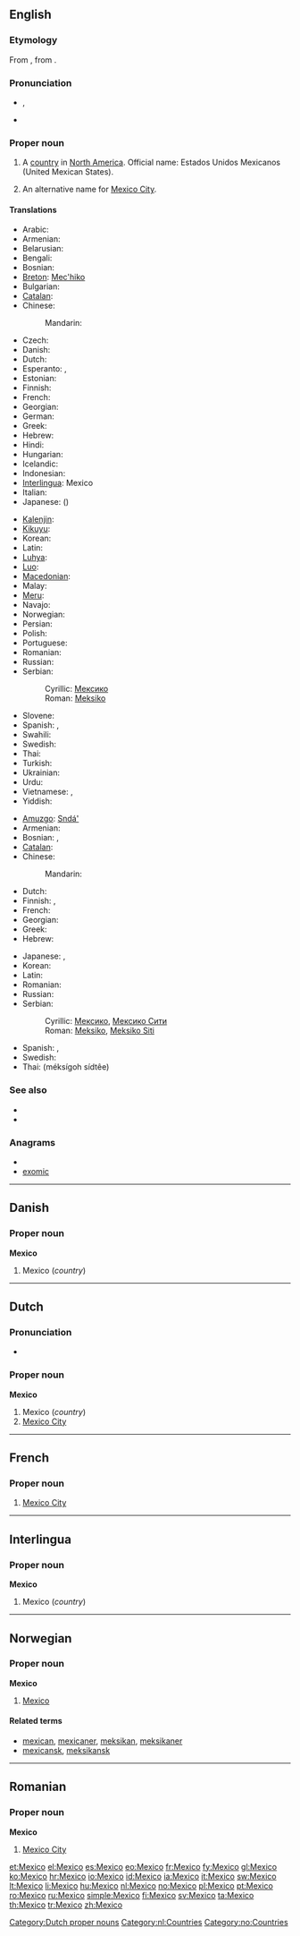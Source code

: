 {{also|México}}
==English==
{{wikipedia}}

===Etymology===
From {{etyl|es}}, from {{etyl|nah}} {{term|mexihco|lang=nah}}.

===Pronunciation===
* {{a|US}} {{enPR|mĕkʹ-sĭ-kō}} {{IPA|/ˈmɛk.sɪ.koʊ/}}, {{SAMPA|/"mEk.sI.koU/}}
* {{audio|en-us-Mexico.ogg|Audio (US)}}

===Proper noun===
{{en-proper noun}}

# A [[country]] in [[North America]]. Official name: Estados Unidos Mexicanos (United Mexican States).
# {{rare}} An alternative name for [[Mexico City]].

====Translations====
{{trans-top|country}}
* Arabic: {{t|ar|المكسيك|f|tr=al-maksiik|sc=Arab}}
* Armenian: {{t-|hy|Մեքսիկա|tr=Mek'sika}}
* Belarusian: {{t|be|Мексіка|f|tr=Méksika|sc=Cyrl}}
* Bengali: {{t|bn|মেক্সিকো|tr=mēksikō|sc=Beng}}
* Bosnian: {{t-|bs|Meksiko|m}}
* [[Breton]]: [[Mec'hiko]]
* Bulgarian: {{t|bg|Мексико|m|tr=Méksiko|sc=Cyrl}}
* [[Catalan]]: {{t-|ca|Mèxic|m}}
* Chinese:
*: Mandarin: {{t-|cmn|墨西哥|tr=Mòxīgē|sc=Hani}}
* Czech: {{t+|cs|Mexiko|n}}
* Danish: {{t-|da|Mexico}}
* Dutch: {{t+|nl|Mexico}}
* Esperanto: {{t+|eo|Meksiko|xs=Esperanto}}, {{t-|eo|Meksikio|xs=Esperanto}}
* Estonian: {{t+|et|Mehhiko}}
* Finnish: {{t+|fi|Meksiko}}
* French: {{t+|fr|Mexique|m}}
* Georgian: {{t|ka|მექსიკა|tr=mek‘sika|sc=Geor|xs=Georgian}}
* German: {{t+|de|Mexiko|n}}
* Greek: {{t+|el|Μεξικό|n|tr=Mexikó}}
* Hebrew: {{t+|he|מקסיקו|f|tr=meksiko}}
* Hindi: {{t|hi|मेक्सिको|tr=mēksikō|sc=Deva}}
* Hungarian: {{t+|hu|Mexikó}}
* Icelandic: {{t+|is|Mexíkó|n}}
* Indonesian: {{t-|id|Meksiko|xs=Indonesian}}
* [[Interlingua]]: Mexico
* Italian: {{t+|it|Messico|m}}
* Japanese: {{t|ja|メキシコ|tr=Mekishiko|sc=Jpan}} ({{t|ja|墨西哥|sc=Jpan}})
{{trans-mid}}
* [[Kalenjin]]: {{tø|kln|Meksiko}}
* [[Kikuyu]]: {{tø|ki|Meksiko}}
* Korean: {{t|ko|멕시코|tr=Meksiko|sc=Kore}}
* Latin: {{t|la|Mexicum|n}}
* [[Luhya]]: {{tø|luy|Meksiko}}
* [[Luo]]: {{tø|luo|Meksiko}}
* [[Macedonian]]: {{t+|mk|Мексико|n|tr=Méksiko}}
* Malay: {{t-|ms|Meksiko|xs=Malay}}
* [[Meru]]: {{tø|mer|Meksiko}}
* Navajo: {{tø|nv|Méhigo}}
* Norwegian: {{t+|no|Mexico}}
* Persian: {{t|fa|مکزیک|sc=fa-Arab}}
* Polish: {{t+|pl|Meksyk|m}}
* Portuguese: {{t+|pt|México|m}}
* Romanian: {{t-|ro|Mexic|n}}
* Russian: {{t+|ru|Мексика|f|tr=Méksika}}
* Serbian:
*: Cyrillic: [[Мексико#Serbian|Мексико]] {{m}}
*: Roman: [[Meksiko#Serbian|Meksiko]] {{m}}
* Slovene: {{t+|sl|Mehika|f}}
* Spanish: {{t+|es|México|m}}, {{t+|es|Méjico|m}}
* Swahili: {{t+|sw|Meksiko|xs=Swahili}}
* Swedish: {{t+|sv|Mexiko}}
* Thai: {{t|th|เม็กซิโก|tr=méksígoh|sc=Thai}}
* Turkish: {{t+|tr|Meksika}}
* Ukrainian: {{t|uk|Мексика|f|tr=Méksyka|sc=Cyrl}}
* Urdu: {{t|ur|میکسیکو|tr=mēksikō|sc=ur-Arab}}
* Vietnamese: {{t|vi|México}}, {{t|vi|Mễ Tây Cơ}}
* Yiddish: {{t|yi|מעקסיקע|tr=Meksike|sc=yi-Hebr}}
{{trans-bottom}}

{{trans-top|city}}
* [[Amuzgo]]: [[Sndá']]
* Armenian: {{t-|hy|Մեխիկո|tr=Mexiko}}
* Bosnian: {{t-|bs|Meksiko}}, {{t-|bs|Meksiko Siti|m}}
* [[Catalan]]: {{t-|ca|Mèxic|m}} {{t|ca|ciutat de Mèxic|f}}
* Chinese:
*: Mandarin: {{t|cmn|墨西哥城|tr=Mòxīgē chéng|sc=Hani}}
* Dutch: {{t+|nl|Mexico}}
* Finnish: {{t-|fi|Mexico City}},  {{t+|fi|Mexico}}
* French: {{t+|fr|Mexico}}
* Georgian: {{t|ka|ქალაქი მექსიკა|tr=k‘alak‘i mek‘sika|sc=Geor|xs=Georgian}}
* Greek: {{t-|el|Πόλη του Μεξικού|f|tr=Póli tou Mexikoú}}
* Hebrew: {{t-|he|מקסיקו סיטי|f|tr=meksiko siti}}
{{trans-mid}}
* Japanese: {{t|ja|メキシコ市|tr=Mekishiko-shi|sc=Jpan}}, {{t|ja|メキシコシティ|tr=Mekishiko-shiti|sc=Jpan}}
* Korean: {{t|ko|멕시코시티|tr=Meksikositi|sc=Kore}}
* Latin: {{t|la|Mexicopolis}}
* Romanian: {{t+|ro|Mexico}}
* Russian: {{t-|ru|Мехико|m|tr=Méxiko}} {{indeclinable}}
* Serbian:
*: Cyrillic: [[Мексико#Serbian|Мексико]], [[Мексико Сити]] {{m}}
*: Roman: [[Meksiko#Serbian|Meksiko]], [[Meksiko Siti#Serbian|Meksiko Siti]] {{m}}
* Spanish: {{t+|es|México|m}}, {{t+|es|Ciudad de México|f}}
* Swedish: {{t+|sv|Mexico City}}
* Thai: {{Thai|[[เม็กซิโกซิตี้]]}} (méksígoh sídtêe)
{{trans-bottom}}

===See also===
* {{list|en|countries of North America}}
* {{list|en|states of Mexico}}

===Anagrams===
* {{alphagram|ceimox}}
* [[exomic#English|exomic]]

----

==Danish==

===Proper noun===
'''Mexico'''

# Mexico (''country'')

----

==Dutch==

===Pronunciation===
* {{audio|Nl-Mexico.ogg|audio}}

===Proper noun===
'''Mexico'''

# Mexico (''country'')
# [[Mexico City]]

[[Category:Dutch proper nouns]]
[[Category:nl:Countries]]

----

==French==

===Proper noun===
{{infl|fr|proper noun}}

# [[Mexico City]]

----

==Interlingua==

===Proper noun===
'''Mexico'''

# Mexico (''country'')

----

==Norwegian==

===Proper noun===
'''Mexico'''

# [[#English|Mexico]]

====Related terms====
* [[mexican]], [[mexicaner]], [[meksikan]], [[meksikaner]]
* [[mexicansk]], [[meksikansk]]

[[Category:no:Countries]]

----

==Romanian==

===Proper noun===
'''Mexico'''

# [[Mexico City]]

[[et:Mexico]]
[[el:Mexico]]
[[es:Mexico]]
[[eo:Mexico]]
[[fr:Mexico]]
[[fy:Mexico]]
[[gl:Mexico]]
[[ko:Mexico]]
[[hr:Mexico]]
[[io:Mexico]]
[[id:Mexico]]
[[ia:Mexico]]
[[it:Mexico]]
[[sw:Mexico]]
[[lt:Mexico]]
[[li:Mexico]]
[[hu:Mexico]]
[[nl:Mexico]]
[[no:Mexico]]
[[pl:Mexico]]
[[pt:Mexico]]
[[ro:Mexico]]
[[ru:Mexico]]
[[simple:Mexico]]
[[fi:Mexico]]
[[sv:Mexico]]
[[ta:Mexico]]
[[th:Mexico]]
[[tr:Mexico]]
[[zh:Mexico]]